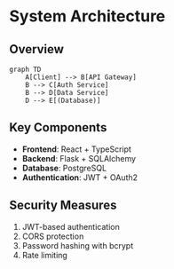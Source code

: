 # System Architecture

## Overview

```mermaid
graph TD
    A[Client] --> B[API Gateway]
    B --> C[Auth Service]
    B --> D[Data Service]
    D --> E[(Database)]
```

## Key Components

- **Frontend**: React + TypeScript
- **Backend**: Flask + SQLAlchemy
- **Database**: PostgreSQL
- **Authentication**: JWT + OAuth2

## Security Measures

1. JWT-based authentication
2. CORS protection
3. Password hashing with bcrypt
4. Rate limiting
